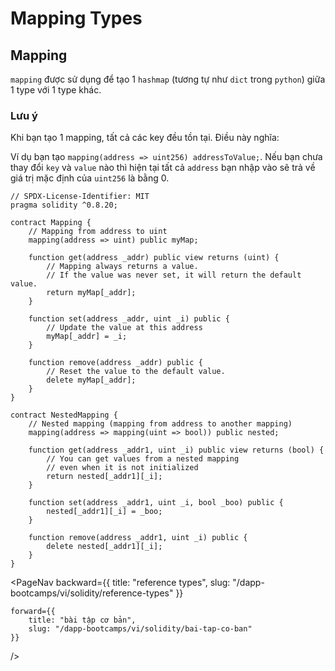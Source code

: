 
# Mapping Types

## Mapping
`mapping` được sử dụng để tạo 1 `hashmap` (tương tự như `dict` trong `python`) giữa 1 type với 1 type khác. 

### Lưu ý
Khi bạn tạo 1 mapping, tất cả các key đều tồn tại. Điều này nghĩa:

Ví dụ bạn tạo `mapping(address => uint256) addressToValue;`. Nếu bạn chưa thay đổi `key` và `value` nào thì hiện tại tất cả `address` bạn nhập vào sẽ trả về giá trị mặc định của `uint256` là bằng 0.

```solidity
// SPDX-License-Identifier: MIT
pragma solidity ^0.8.20;

contract Mapping {
    // Mapping from address to uint
    mapping(address => uint) public myMap;

    function get(address _addr) public view returns (uint) {
        // Mapping always returns a value.
        // If the value was never set, it will return the default value.
        return myMap[_addr];
    }

    function set(address _addr, uint _i) public {
        // Update the value at this address
        myMap[_addr] = _i;
    }

    function remove(address _addr) public {
        // Reset the value to the default value.
        delete myMap[_addr];
    }
}

contract NestedMapping {
    // Nested mapping (mapping from address to another mapping)
    mapping(address => mapping(uint => bool)) public nested;

    function get(address _addr1, uint _i) public view returns (bool) {
        // You can get values from a nested mapping
        // even when it is not initialized
        return nested[_addr1][_i];
    }

    function set(address _addr1, uint _i, bool _boo) public {
        nested[_addr1][_i] = _boo;
    }

    function remove(address _addr1, uint _i) public {
        delete nested[_addr1][_i];
    }
}
```

<PageNav 
    backward={{
        title: "reference types", 
        slug: "/dapp-bootcamps/vi/solidity/reference-types" 
    }}

    forward={{
        title: "bài tập cơ bản",
        slug: "/dapp-bootcamps/vi/solidity/bai-tap-co-ban" 
    }}
/>